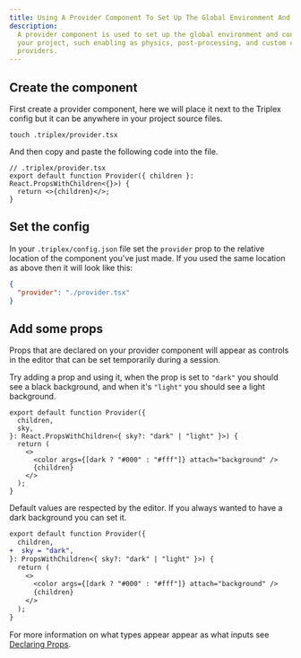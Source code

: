 ```yaml
---
title: Using A Provider Component To Set Up The Global Environment And Controls
description:
  A provider component is used to set up the global environment and controls for
  your project, such enabling as physics, post-processing, and custom context
  providers.
---
```


## Create the component

First create a provider component, here we will place it next to the Triplex
config but it can be anywhere in your project source files.

```
touch .triplex/provider.tsx
```

And then copy and paste the following code into the file.

```tsx
// .triplex/provider.tsx
export default function Provider({ children }: React.PropsWithChildren<{}>) {
  return <>{children}</>;
}
```

## Set the config

In your `.triplex/config.json` file set the `provider` prop to the relative
location of the component you've just made. If you used the same location as
above then it will look like this:

```json
{
  "provider": "./provider.tsx"
}
```

## Add some props

Props that are declared on your provider component will appear as controls in
the editor that can be set temporarily during a session.

Try adding a prop and using it, when the prop is set to `"dark"` you should see
a black background, and when it's `"light"` you should see a light background.

```tsx
export default function Provider({
  children,
  sky,
}: React.PropsWithChildren<{ sky?: "dark" | "light" }>) {
  return (
    <>
      <color args={[dark ? "#000" : "#fff"]} attach="background" />
      {children}
    </>
  );
}
```

Default values are respected by the editor. If you always wanted to have a dark
background you can set it.

```diff
export default function Provider({
  children,
+  sky = "dark",
}: PropsWithChildren<{ sky?: "dark" | "light" }>) {
  return (
    <>
      <color args={[dark ? "#000" : "#fff"]} attach="background" />
      {children}
    </>
  );
}
```

For more information on what types appear appear as what inputs see
[Declaring Props](/docs/get-started/declaring-props).
